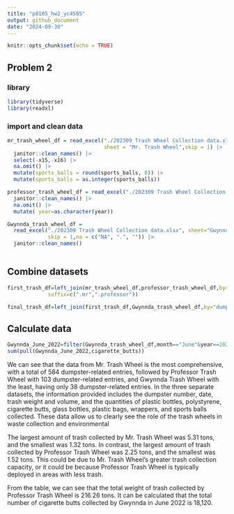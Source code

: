 ```yaml
---
title: "p8105_hw2_yc4585"
output: github_document
date: "2024-09-30"
---
```


```r
knitr::opts_chunk$set(echo = TRUE)
```
## Problem 2
### library
```r
library(tidyverse)
library(readxl)
```

### import and clean data

```r
mr_trash_wheel_df = read_excel("./202309 Trash Wheel Collection data.xlsx",
                               sheet = "Mr. Trash Wheel",skip = 1) |>
  janitor::clean_names() |>
  select(-x15,-x16) |>
  na.omit() |>
  mutate(sports_balls = round(sports_balls, 0)) |>
  mutate(sports_balls = as.integer(sports_balls))

professor_trash_wheel_df = read_excel("./202309 Trash Wheel Collection data.xlsx",  sheet="Professor Trash Wheel",skip = 1) |>
  janitor::clean_names() |>
  na.omit() |>
  mutate( year=as.character(year)) 

Gwynnda_trash_wheel_df = 
  read_excel("./202309 Trash Wheel Collection data.xlsx", sheet="Gwynnda Trash Wheel",
             skip = 1,na = c("NA", ".", "")) |>
  janitor::clean_names() 
 

```
## Combine datasets
```r
first_trash_df=left_join(mr_trash_wheel_df,professor_trash_wheel_df,by="dumpster",
             suffix=c(".mr",".professor"))

final_trash_df=left_join(first_trash_df,Gwynnda_trash_wheel_df,by="dumpster",suffix = c("",".Gwynnda"))

```

## Calculate data
```r
Gwynnda_June_2022=filter(Gwynnda_trash_wheel_df,month=="June"&year==2022)
sum(pull(Gwynnda_June_2022,cigarette_butts))
```

  We can see that the data from Mr. Trash Wheel is the most comprehensive, with a total of 584 dumpster-related entries, followed by Professor Trash Wheel with 103 dumpster-related entries, and Gwynnda Trash Wheel with the least, having only 38 dumpster-related entries. In the three separate datasets, the information provided includes the dumpster number, date, trash weight and volume, and the quantities of plastic bottles, polystyrene, cigarette butts, glass bottles, plastic bags, wrappers, and sports balls collected. These data allow us to clearly see the role of the trash wheels in waste collection and environmental 
  
  The largest amount of trash collected by Mr. Trash Wheel was 5.31 tons, and the smallest was 1.32 tons. In contrast, the largest amount of trash collected by Professor Trash Wheel was 2.25 tons, and the smallest was 1.52 tons. This could be due to Mr. Trash Wheel's greater trash collection capacity, or it could be because Professor Trash Wheel is typically deployed in areas with less trash. 
  
  From the table, we can see that the total weight of trash collected by Professor Trash Wheel is 216.26 tons. It can be calculated that the total number of cigarette butts collected by Gwynnda in June 2022 is 18,120.

